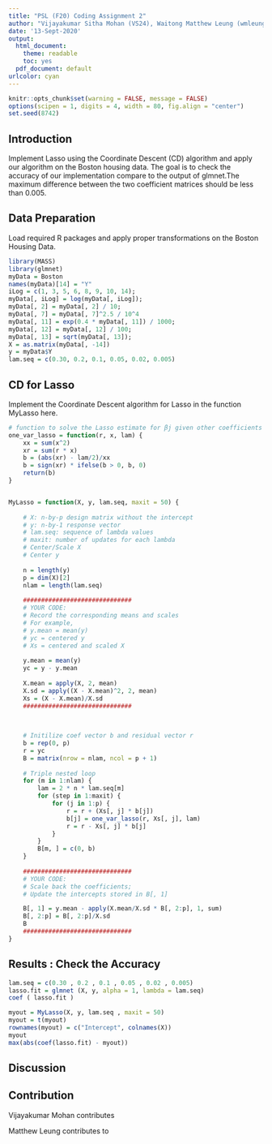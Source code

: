 ```yaml
---
title: "PSL (F20) Coding Assignment 2"
author: "Vijayakumar Sitha Mohan (VS24), Waitong Matthew Leung (wmleung2)"
date: '13-Sept-2020'
output:
  html_document: 
    theme: readable
    toc: yes
  pdf_document: default
urlcolor: cyan
---
```



```r
knitr::opts_chunk$set(warning = FALSE, message = FALSE)
options(scipen = 1, digits = 4, width = 80, fig.align = "center")
set.seed(8742)
```

## Introduction

Implement Lasso using the Coordinate Descent (CD) algorithm and apply our algorithm
on the Boston housing data. The goal is to check the accuracy of our implementation compare to the output of glmnet.The maximum difference between the two coefficient matrices should be less than 0.005.


## Data Preparation

Load required R packages and apply proper transformations on the Boston Housing Data.

```r

library(MASS)
library(glmnet)
myData = Boston
names(myData)[14] = "Y"
iLog = c(1, 3, 5, 6, 8, 9, 10, 14);
myData[, iLog] = log(myData[, iLog]);
myData[, 2] = myData[, 2] / 10;
myData[, 7] = myData[, 7]^2.5 / 10^4
myData[, 11] = exp(0.4 * myData[, 11]) / 1000;
myData[, 12] = myData[, 12] / 100;
myData[, 13] = sqrt(myData[, 13]);
X = as.matrix(myData[, -14])
y = myData$Y
lam.seq = c(0.30, 0.2, 0.1, 0.05, 0.02, 0.005)

```


## CD for Lasso

Implement the Coordinate Descent algorithm for Lasso in the function MyLasso here.

```r

# function to solve the Lasso estimate for βj given other coefficients fixed
one_var_lasso = function(r, x, lam) {
    xx = sum(x^2)
    xr = sum(r * x)
    b = (abs(xr) - lam/2)/xx
    b = sign(xr) * ifelse(b > 0, b, 0)
    return(b)
}


MyLasso = function(X, y, lam.seq, maxit = 50) {
    
    # X: n-by-p design matrix without the intercept 
    # y: n-by-1 response vector 
    # lam.seq: sequence of lambda values 
    # maxit: number of updates for each lambda 
    # Center/Scale X
    # Center y
  
    n = length(y)
    p = dim(X)[2]
    nlam = length(lam.seq)
  
    ##############################
    # YOUR CODE: 
    # Record the corresponding means and scales
    # For example, 
    # y.mean = mean(y)
    # yc = centered y
    # Xs = centered and scaled X
    
    y.mean = mean(y)
    yc = y - y.mean
    
    X.mean = apply(X, 2, mean)
    X.sd = apply((X - X.mean)^2, 2, mean)
    Xs = (X - X.mean)/X.sd
    ##############################
    
    

    # Initilize coef vector b and residual vector r
    b = rep(0, p)
    r = yc
    B = matrix(nrow = nlam, ncol = p + 1)
    
    # Triple nested loop
    for (m in 1:nlam) {
        lam = 2 * n * lam.seq[m]
        for (step in 1:maxit) {
            for (j in 1:p) {
                r = r + (Xs[, j] * b[j])
                b[j] = one_var_lasso(r, Xs[, j], lam)
                r = r - Xs[, j] * b[j]
            }
        }
        B[m, ] = c(0, b)
    }
   
    ##############################
    # YOUR CODE:
    # Scale back the coefficients;
    # Update the intercepts stored in B[, 1]

    B[, 1] = y.mean - apply(X.mean/X.sd * B[, 2:p], 1, sum)
    B[, 2:p] = B[, 2:p]/X.sd
    B
    ##############################
}

```



## Results : Check the Accuracy

```r

lam.seq = c(0.30 , 0.2 , 0.1 , 0.05 , 0.02 , 0.005)
lasso.fit = glmnet (X, y, alpha = 1, lambda = lam.seq)
coef ( lasso.fit )

myout = MyLasso(X, y, lam.seq , maxit = 50)
myout = t(myout)
rownames(myout) = c("Intercept", colnames(X))
myout
max(abs(coef(lasso.fit) - myout))

```



## Discussion


## Contribution

Vijayakumar Mohan contributes 

Matthew Leung contributes to